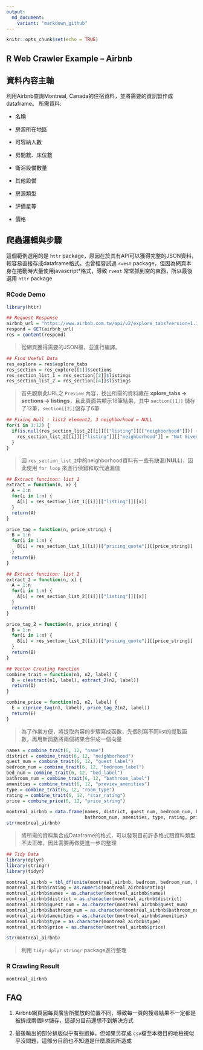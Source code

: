 ```yaml
---
output: 
  md_document:
    variant: "markdown_github"
---
```


```r
knitr::opts_chunk$set(echo = TRUE)
```


## R Web Crawler Example -- Airbnb

## 資料內容主軸
利用Airbnb查詢Montreal, Canada的住宿資料，並將需要的資訊製作成dataframe。
所需資料:

* 名稱

* 房源所在地區

* 可容納人數

* 房間數、床位數

* 衛浴設備數量

* 其他設備

* 房源類型

* 評價星等

* 價格

## 爬蟲邏輯與步驟
這個範例選用的是 `httr` package，原因在於其有API可以獲得完整的JSON資料，較容易直接存成dataframe格式。也曾經嘗試過 `rvest` package，但因為網頁本身在捲動時大量使用javascript*格式，導致 `rvest` 常常抓到空的東西，所以最後選用 `httr` package

### RCode Demo

```r
library(httr)

## Request Response
airbnb_url = "https://www.airbnb.com.tw/api/v2/explore_tabs?version=1.3.9&satori_version=1.0.5&_format=for_explore_search_web&experiences_per_grid=20&items_per_grid=18&guidebooks_per_grid=20&auto_ib=false&fetch_filters=true&has_zero_guest_treatment=false&is_guided_search=true&is_new_cards_experiment=true&luxury_pre_launch=false&query_understanding_enabled=true&show_groupings=true&supports_for_you_v3=true&timezone_offset=480&client_session_id=e2f76188-ff1c-46c7-a2fb-b920711bc3c4&metadata_only=false&is_standard_search=true&refinement_paths%5B%5D=%2Fselect_homes&selected_tab_id=select_home_tab&click_referer=t%3ASEE_ALL%7Csid%3Afaf9b561-b49d-4d47-95f7-4ec3b4e2438e%7Cst%3AHOME_GROUPING_SELECT_HOMES&superhost=false&guests=1&children=0&allow_override%5B%5D=&zoom=12&search_by_map=true&sw_lat=45.459863034753035&sw_lng=-73.63029267791465&ne_lat=45.54028300669568&ne_lng=-73.49478735516233&s_tag=2AR1yFa5&screen_size=medium&query=Montr%C3%A9al%2C%20QC%2C%20Canada&_intents=p1&key=d306zoyjsyarp7ifhu67rjxn52tv0t20&currency=TWD&locale=zh-TW"
respond = GET(airbnb_url)
res = content(respond)
```

> 從網頁獲得需要的JSON檔，並進行編譯。

```r
## Find Useful Data
res_explore = res$explore_tabs
res_section = res_explore[[1]]$sections
res_section_list_1 = res_section[[2]]$listings
res_section_list_2 = res_section[[4]]$listings
```

> 首先觀察此URL之 `Preview` 內容，找出所需的資料藏在 **xplore_tabs -> sections -> listings**，且此頁面共顯示18筆結果，其中 `section[[1]]` 儲存了12筆，`section[[2]]`儲存了6筆

```r
## Fixing Null : list2 element2, 3 neighborhood = NULL
for(i in 1:12) {
  if(is.null(res_section_list_2[[i]][["listing"]][["neighborhood"]])) {
    res_section_list_2[[i]][["listing"]][["neighborhood"]] = "Not Given"
  }
}
```

> 因 `res_section_list_2`中的neighborhood資料有一些有缺漏(**NULL**)，因此使用 `for loop` 來進行偵錯和取代遺漏值

```r
## Extract funciton: list 1
extract = function(n, x) {
  A = 1:n
  for(i in 1:n) {
    A[i] = res_section_list_1[[i]][["listing"]][[x]]
  }
  return(A)
}

price_tag = function(n, price_string) {
  B = 1:n
  for(i in 1:n) {
    B[i] = res_section_list_1[[i]][["pricing_quote"]][[price_string]]
  }
  return(B)
}

## Extract funciton: list 2
extract_2 = function(n, x) {
  A = 1:n
  for(i in 1:n) {
    A[i] = res_section_list_2[[i]][["listing"]][[x]]
  }
  return(A)
}

price_tag_2 = function(n, price_string) {
  B = 1:n
  for(i in 1:n) {
    B[i] = res_section_list_2[[i]][["pricing_quote"]][[price_string]]
  }
  return(B)
}

## Vector Creating Function
combine_trait = function(n1, n2, label) {
  D = c(extract(n1, label), extract_2(n2, label))
  return(D)
}

combine_price = function(n1, n2, label) {
  E = c(price_tag(n1, label), price_tag_2(n2, label))
  return(E)
}
```

> 為了作業方便，將提取內容的步驟寫成函數，先個別寫不同list的提取函數，再用新函數將兩個結果合併成一個向量

```r
names = combine_trait(6, 12, "name")
district = combine_trait(6, 12, "neighborhood")
guest_num = combine_trait(6, 12, "guest_label")
bedroom_num = combine_trait(6, 12, "bedroom_label")
bed_num = combine_trait(6, 12, "bed_label")
bathroom_num = combine_trait(6, 12, "bathroom_label")
amenities = combine_trait(6, 12, "preview_amenities")
type = combine_trait(6, 12, "room_type")
rating = combine_trait(6, 12, "star_rating")
price = combine_price(6, 12, "price_string")

montreal_airbnb = data.frame(names, district, guest_num, bedroom_num, bed_num, 
                             bathroom_num, amenities, type, rating, price)
str(montreal_airbnb)
```

> 將所需的資料集合成Dataframe的格式，可以發現目前許多格式跟資料類型不太正確，因此需要再做更進一步的整理

```r
## Tidy Data
library(dplyr)
library(stringr)
library(tidyr)
```

```r
montreal_airbnb = tbl_df(unite(montreal_airbnb, bedroom, bedroom_num, bed_num, sep = ";"))
montreal_airbnb$rating = as.numeric(montreal_airbnb$rating)
montreal_airbnb$names = as.character(montreal_airbnb$names)
montreal_airbnb$district = as.character(montreal_airbnb$district)
montreal_airbnb$guest_num = as.character(montreal_airbnb$guest_num)
montreal_airbnb$bathroom_num = as.character(montreal_airbnb$bathroom_num)
montreal_airbnb$amenities = as.character(montreal_airbnb$amenities)
montreal_airbnb$type = as.character(montreal_airbnb$type)
montreal_airbnb$price = as.character(montreal_airbnb$price)

str(montreal_airbnb)
```

> 利用 `tidyr` `dplyr` `stringr` package進行整理

### R Crawling Result
```r
montreal_airbnb
```

## FAQ

1. Airbnb網頁因每頁廣告所擺放的位置不同，導致每一頁的搜尋結果不一定都是被拆成兩個list儲存，這部分目前還想不到解決方式

2. 最後輸出的部分排版似乎有些跑掉，但如果另存成 `csv`檔至本機目的地檢視似乎沒問題，這部分目前也不知道是什麼原因所造成


